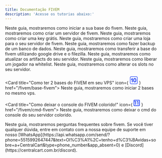 ```yaml
---
title: Documentação FIVEM
description: 'Acesse os tutorias abaixo:'
---
```


<Card title="Como iniciar sua base do FIVEM na VPS" icon="square-1" href="/fivem/como-iniciar-sua-base-no-vps" color="#3654F8"> 
  Neste guia, mostraremos como iniciar a sua base do fivem.
</Card>

<Card title="Como criar uma cidade de FIVEM." icon="square-2" href="/fivem/como-criar-cidade" color="#3654F8"> 
  Neste guia, mostraremos como criar um servidor de fivem.
</Card>

<Card title="Como criar uma Key Grátis de FIVEM" icon="square-3" href="/fivem/criar-key-fivem" color="#3654F8"> 
  Neste guia, mostraremos como criar uma key grátis.
</Card>

<Card title="Como criar uma loja para o seu servidor de FIVEM" icon="square-4" href="/fivem/loja-fivem" color="#3654F8"> 
  Neste guia, mostraremos como criar uma loja para o seu servidor de fivem.
</Card>

<Card title="Como fazer Backup do Banco de Dados" icon="square-5" href="/fivem/como-fazer-backup-banco-de-dados" color="#3654F8"> 
  Neste guia, mostraremos como fazer backup de um banco de dados.
</Card>

<Card title="Como transferir a sua base para o VPS" icon="square-6" href="/fivem/transferir-arquivos" color="#3654F8"> 
  Neste guia, mostraremos como transferir a base do fivem utilizando google drive e o filezilla.
</Card>

<Card title="Como atualizar os artifacs do FIVEM" icon="square-7" href="/fivem/como-atualizar-os-artifacts" color="#3654F8"> 
  Neste guia, mostraremos como atualizar os artifacts do seu servidor.
</Card>

<Card title="Como liberar Whitelist no seu servidor de FIVEM" icon="square-8" href="/fivem/como-liberar-whitelist" color="#3654F8"> 
  Neste guia, mostraremos como liberar um jogador na whitelist.
</Card>

<Card title="Como alterar os slots no seu servidor de FIVEM" icon="square-9" href="/fivem/alterar-slots" color="#3654F8"> 
  Neste guia, mostraremos como alterar os slots no seu servidor.
</Card>

<Card title="Como ter 2 bases do FIVEM em seu VPS" icon={
<svg xmlns="http://www.w3.org/2000/svg" width="27" height="27" viewBox="0 0 32 32"><g fill="#3654f8"><path d="M10.9 7.875c.664.266 1.1.91 1.1 1.625v13a1.75 1.75 0 1 1-3.5 0v-8.625l-.157.165a1.75 1.75 0 1 1-2.535-2.413l3.175-3.334a1.75 1.75 0 0 1 1.917-.418M20 7.75a6 6 0 0 0-6 6v4.5a6 6 0 0 0 12 0v-4.5a6 6 0 0 0-6-6m-2.5 6a2.5 2.5 0 0 1 5 0v4.5a2.5 2.5 0 0 1-5 0z"/><path d="M1 6a5 5 0 0 1 5-5h20a5 5 0 0 1 5 5v20a5 5 0 0 1-5 5H6a5 5 0 0 1-5-5zm5-3a3 3 0 0 0-3 3v20a3 3 0 0 0 3 3h20a3 3 0 0 0 3-3V6a3 3 0 0 0-3-3z"/></g></svg>
    } href="/fivem/base-fivem"> 
  Neste guia, mostraremos como iniciar 2 bases no mesmo vps.
</Card>

<Card title="Como deixar o console do FIVEM colorido!" icon={
<svg width="21" height="21" viewBox="0 0 21 21" fill="none" xmlns="http://www.w3.org/2000/svg">
<path d="M18 18H2.25V2.25H18M18 0H2.25C1.65326 0 1.08097 0.237053 0.65901 0.65901C0.237053 1.08097 0 1.65326 0 2.25V18C0 18.5967 0.237053 19.169 0.65901 19.591C1.08097 20.0129 1.65326 20.25 2.25 20.25H18C19.2487 20.25 20.25 19.2487 20.25 18V2.25C20.25 1.65326 20.0129 1.08097 19.591 0.65901C19.169 0.237053 18.5967 0 18 0ZM5.625 15.75H7.875V4.5H3.375V6.75H5.625M13 6.75V15.75H15.341V4.5H10.7722V6.75H13Z" fill="#3654F8"/>
<path d="M18 18H2.25V2.25H18M18 0H2.25C1.65326 0 1.08097 0.237053 0.65901 0.65901C0.237053 1.08097 0 1.65326 0 2.25V18C0 18.5967 0.237053 19.169 0.65901 19.591C1.08097 20.0129 1.65326 20.25 2.25 20.25H18C19.2487 20.25 20.25 19.2487 20.25 18V2.25C20.25 1.65326 20.0129 1.08097 19.591 0.65901C19.169 0.237053 18.5967 0 18 0ZM5.625 15.75H7.875V4.5H3.375V6.75H5.625M13 6.75V15.75H15.341V4.5H10.7722V6.75H13Z" fill="#3654F8"/>
</svg>
    } href="/fivem/cmd-fivem"> 
  Neste guia, mostraremos como deixar o cmd do console do seu servidor colorido.
</Card>


<Card title="F.A.Q" icon="square-question" href="/fivem/faq" color="#3654F8"> 
  Neste guia, mostraremos perguntas frequentes sobre fivem.
</Card>

<Check>
Se você tiver qualquer dúvida, entre em contato com a nossa equipe de suporte
em nosso [WhatsApp](https://api.whatsapp.com/send/?phone=5515992647447&text=Ol%C3%A1%2C+tenho+d%C3%BAvidas+sobre+a+CentralCart&type=phone_number&app_absent=0) 
e [Discord](https://centralcart.com.br/discord).
</Check>

